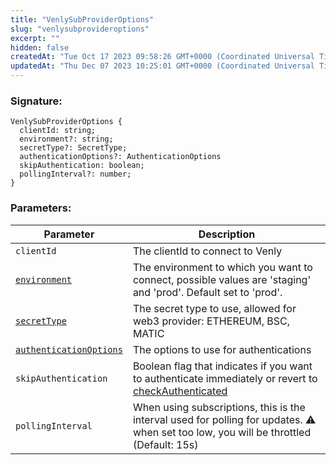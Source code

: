```yaml
---
title: "VenlySubProviderOptions"
slug: "venlysubprovideroptions"
excerpt: ""
hidden: false
createdAt: "Tue Oct 17 2023 09:58:26 GMT+0000 (Coordinated Universal Time)"
updatedAt: "Thu Dec 07 2023 10:25:01 GMT+0000 (Coordinated Universal Time)"
---
```

### Signature:

```
VenlySubProviderOptions {
  clientId: string;
  environment?: string;
  secretType?: SecretType;
  authenticationOptions?: AuthenticationOptions
  skipAuthentication: boolean;
  pollingInterval?: number;
}
```

### Parameters:

| Parameter | Description |
|-----------|-------------|
| `clientId` | The clientId to connect to Venly |
| [`environment`](https://venly.readme.io/docs/environment-sandbox-production) | The environment to which you want to connect, possible values are 'staging' and 'prod'. Default set to 'prod'. |
| [`secretType`](https://venly.readme.io/docs/secrettype) | The secret type to use, allowed for web3 provider: ETHEREUM, BSC, MATIC |
| [`authenticationOptions`](https://venly.readme.io/docs/authenticationoptions) | The options to use for authentications |
| `skipAuthentication` | Boolean flag that indicates if you want to authenticate immediately or revert to [checkAuthenticated](https://venly.readme.io/docs/checkauthenticated) |
| `pollingInterval` | When using subscriptions, this is the interval used for polling for updates. ⚠️ when set too low, you will be throttled (Default: 15s) |
